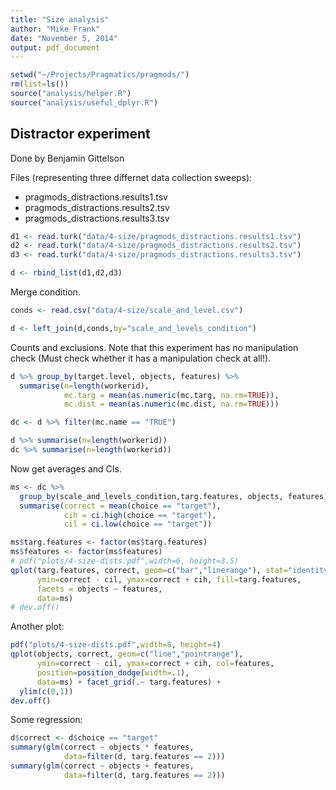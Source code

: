 ```yaml
---
title: "Size analysis"
author: "Mike Frank"
date: "November 5, 2014"
output: pdf_document
---
```


```r
setwd("~/Projects/Pragmatics/pragmods/")
rm(list=ls())
source("analysis/helper.R")
source("analysis/useful_dplyr.R")
```

Distractor experiment
----

Done by Benjamin Gittelson

Files (representing three differnet data collection sweeps): 

* pragmods_distractions.results1.tsv
* pragmods_distractions.results2.tsv
* pragmods_distractions.results3.tsv

```r
d1 <- read.turk("data/4-size/pragmods_distractions.results1.tsv")
d2 <- read.turk("data/4-size/pragmods_distractions.results2.tsv")
d3 <- read.turk("data/4-size/pragmods_distractions.results3.tsv")

d <- rbind_list(d1,d2,d3) 
```

Merge condition. 

```r
conds <- read.csv("data/4-size/scale_and_level.csv")

d <- left_join(d,conds,by="scale_and_levels_condition")
```

Counts and exclusions. Note that this experiment has no manipulation check (Must check whether it has a manipulation check at all!). 

```r
d %>% group_by(target.level, objects, features) %>%
  summarise(n=length(workerid), 
            mc.targ = mean(as.numeric(mc.targ, na.rm=TRUE)),
            mc.dist = mean(as.numeric(mc.dist, na.rm=TRUE)))

dc <- d %>% filter(mc.name == "TRUE")

d %>% summarise(n=length(workerid))
dc %>% summarise(n=length(workerid))
```

Now get averages and CIs.

```r
ms <- dc %>% 
  group_by(scale_and_levels_condition,targ.features, objects, features) %>%
  summarise(correct = mean(choice == "target"),             
            cih = ci.high(choice == "target"),
            cil = ci.low(choice == "target"))

ms$targ.features <- factor(ms$targ.features)
ms$features <- factor(ms$features)
# pdf("plots/4-size-dists.pdf",width=6, height=3.5)
qplot(targ.features, correct, geom=c("bar","linerange"), stat="identity",
      ymin=correct - cil, ymax=correct + cih, fill=targ.features,
      facets = objects ~ features,
      data=ms) 
# dev.off()
```

Another plot:

```r
pdf("plots/4-size-dists.pdf",width=8, height=4)
qplot(objects, correct, geom=c("line","pointrange"), 
      ymin=correct - cil, ymax=correct + cih, col=features,
      position=position_dodge(width=.1),
      data=ms) + facet_grid(.~ targ.features) +
  ylim(c(0,1))
dev.off()
```

Some regression:

```r
d$correct <- d$choice == "target"
summary(glm(correct ~ objects * features, 
            data=filter(d, targ.features == 2)))
summary(glm(correct ~ objects + features, 
            data=filter(d, targ.features == 2)))
```